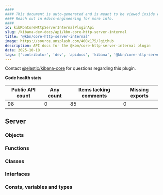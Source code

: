 ```yaml
---
####
#### This document is auto-generated and is meant to be viewed inside our experimental, new docs system.
#### Reach out in #docs-engineering for more info.
####
id: kibKbnCoreHttpServerInternalPluginApi
slug: /kibana-dev-docs/api/kbn-core-http-server-internal
title: "@kbn/core-http-server-internal"
image: https://source.unsplash.com/400x175/?github
description: API docs for the @kbn/core-http-server-internal plugin
date: 2025-10-18
tags: ['contributor', 'dev', 'apidocs', 'kibana', '@kbn/core-http-server-internal']
---
```




Contact [@elastic/kibana-core](https://github.com/orgs/elastic/teams/kibana-core) for questions regarding this plugin.

**Code health stats**

| Public API count  | Any count | Items lacking comments | Missing exports |
|-------------------|-----------|------------------------|-----------------|
| 98 | 0 | 85 | 0 |

## Server

### Objects
<DocDefinitionList data={kbnCoreHttpServerInternalObj.server.objects}/>

### Functions
<DocDefinitionList data={kbnCoreHttpServerInternalObj.server.functions}/>

### Classes
<DocDefinitionList data={kbnCoreHttpServerInternalObj.server.classes}/>

### Interfaces
<DocDefinitionList data={kbnCoreHttpServerInternalObj.server.interfaces}/>

### Consts, variables and types
<DocDefinitionList data={kbnCoreHttpServerInternalObj.server.misc}/>

